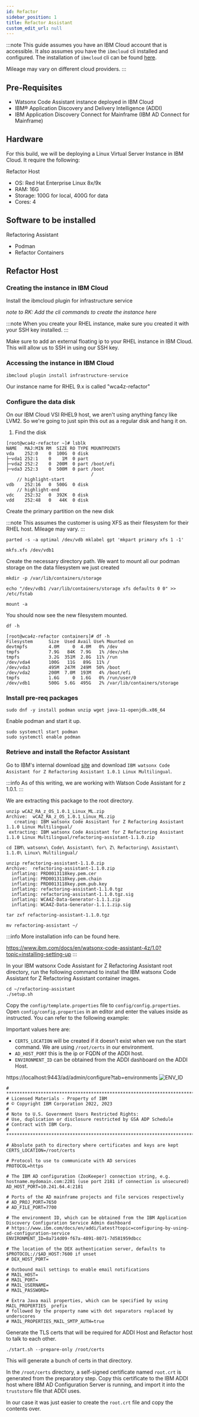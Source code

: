 ```yaml
---
id: Refactor
sidebar_position: 1
title: Refactor Assistant
custom_edit_url: null
---
```


:::note
This guide assumes you have an IBM Cloud account that is accessible. It also assumes you have the `ibmcloud` cli installed and configured. The installation of `ibmcloud` cli can be found [here](https://cloud.ibm.com/docs/cli?topic=cli-install-ibmcloud-cli). 

Mileage may vary on different cloud providers.
:::

## Pre-Requisites

- Watsonx Code Assistant instance deployed in IBM Cloud
- IBM® Application Discovery and Delivery Intelligence (ADDI)
- IBM Application Discovery Connect for Mainframe (IBM AD Connect for Mainframe)

## Hardware

For this build, we will be deploying a Linux Virtual Server Instance in IBM Cloud. It require the following:

Refactor Host
- OS: Red Hat Enterprise Linux 8x/9x
- RAM: 16G
- Storage: 100G for local, 400G for data
- Cores: 4

## Software to be installed

Refactoring Assistant
- Podman
- Refactor Containers

## Refactor Host

### Creating the instance in IBM Cloud

Install the ibmcloud plugin for infrastructure service

_note to RK: Add the cli commands to create the instance here_

:::note
When you create your RHEL instance, make sure you created it with your SSH key installed.
:::

Make sure to add an external floating ip to your RHEL instance in IBM Cloud. This will allow us to SSH in using our SSH key.

### Accessing the instance in IBM Cloud

```tsx
ibmcloud plugin install infrastructure-service
```
Our instance name for RHEL 9.x is called "wca4z-refactor"

### Configure the data disk

On our IBM Cloud VSI RHEL9 host, we aren't using anything fancy like LVM2. So we're going to just spin this out as a regular disk and hang it on.

1. Find the disk

```tsx
[root@wca4z-refactor ~]# lsblk
NAME   MAJ:MIN RM  SIZE RO TYPE MOUNTPOINTS
vda    252:0    0  100G  0 disk
├─vda1 252:1    0    1M  0 part
├─vda2 252:2    0  200M  0 part /boot/efi
├─vda3 252:3    0  500M  0 part /boot
                                /
    // highlight-start
vdb    252:16   0  500G  0 disk
    // highlight-end
vdc    252:32   0  392K  0 disk
vdd    252:48   0   44K  0 disk
```

Create the primary partition on the new disk

:::note
This assumes the customer is using XFS as their filesystem for their RHEL host. Mileage may vary.
:::

```tsx
parted -s -a optimal /dev/vdb mklabel gpt 'mkpart primary xfs 1 -1'

mkfs.xfs /dev/vdb1

```

Create the necessary directory path. We want to mount all our podman storage on the data filesystem we just created
```tsx
mkdir -p /var/lib/containers/storage

echo "/dev/vdb1	/var/lib/containers/storage xfs	defaults 0 0" >> /etc/fstab

mount -a
```

You should now see the new filesystem mounted.

```tsx
df -h

[root@wca4z-refactor containers]# df -h
Filesystem      Size  Used Avail Use% Mounted on
devtmpfs        4.0M     0  4.0M   0% /dev
tmpfs           7.9G   84K  7.9G   1% /dev/shm
tmpfs           3.2G  351M  2.8G  11% /run
/dev/vda4       100G   11G   89G  11% /
/dev/vda3       495M  247M  249M  50% /boot
/dev/vda2       200M  7.0M  193M   4% /boot/efi
tmpfs           1.6G     0  1.6G   0% /run/user/0
/dev/vdb1       500G  5.6G  495G   2% /var/lib/containers/storage
```

### Install pre-req packages

```tsx
sudo dnf -y install podman unzip wget java-11-openjdk.x86_64
```

Enable podman and start it up.

```tsx
sudo systemctl start podman
sudo systemctl enable podman

```

### Retrieve and install the Refactor Assistant

Go to IBM's internal download [site](https://w3south-limited-use.cpc.ibm.com/software/xl/download/ticket.wss) and download `IBM watsonx Code Assistant for Z Refactoring Assistant 1.0.1 Linux Multilingual`.

:::info
As of this writing, we are working with Watson Code Assistant for z 1.0.1.
:::

We are extracting this package to the root directory. 

```tsx
unzip wCAZ_RA_z_OS_1.0.1_Linux_ML.zip
Archive:  wCAZ_RA_z_OS_1.0.1_Linux_ML.zip
   creating: IBM watsonx Code Assistant for Z Refactoring Assistant 1.1.0 Linux Multilingual/
 extracting: IBM watsonx Code Assistant for Z Refactoring Assistant 1.1.0 Linux Multilingual/refactoring-assistant-1.1.0.zip

cd IBM\ watsonx\ Code\ Assistant\ for\ Z\ Refactoring\ Assistant\ 1.1.0\ Linux\ Multilingual/

unzip refactoring-assistant-1.1.0.zip
Archive:  refactoring-assistant-1.1.0.zip
  inflating: PRD0013118key.pem.cer
  inflating: PRD0013118key.pem.chain
  inflating: PRD0013118key.pem.pub.key
  inflating: refactoring-assistant-1.1.0.tgz
  inflating: refactoring-assistant-1.1.0.tgz.sig
  inflating: WCA4Z-Data-Generator-1.1.1.zip
  inflating: WCA4Z-Data-Generator-1.1.1.zip.sig

tar zxf refactoring-assistant-1.1.0.tgz

mv refactoring-assistant ~/
```
:::info
More installation info can be found here.

https://www.ibm.com/docs/en/watsonx-code-assistant-4z/1.0?topic=installing-setting-up
:::

In your IBM watsonx Code Assistant for Z Refactoring Assistant root directory, run the following command to install the IBM watsonx Code Assistant for Z Refactoring Assistant container images.


```plaintext-ibm
cd ~/refactoring-assistant
./setup.sh
```

Copy the `config/template.properties` file to `config/config.properties`. Open `config/config.properties` in an editor and enter the values inside as instructed. You can refer to the following example:

Important values here are:

- `CERTS_LOCATION` will be created if it doesn't exist when we run the start command. We are using `/root/certs` in our environment.
- `AD_HOST_PORT` this is the ip or FQDN of the ADDI host.
- `ENVIRONMENT_ID` can be obtained from the ADDI dashboard on the ADDI Host.

https://localhost:9443/ad/admin/configure?tab=environments
![ENV_ID](https://github.com/ibm-client-engineering/solution-watsonx-ca4z/assets/102995992/79683afe-f0b4-483d-bd98-5a9c7af03655)


```tsx
# *******************************************************************************
# Licensed Materials - Property of IBM
# © Copyright IBM Corporation 2022, 2023
#
# Note to U.S. Government Users Restricted Rights:
# Use, duplication or disclosure restricted by GSA ADP Schedule
# Contract with IBM Corp.
# *******************************************************************************

# Absolute path to directory where certificates and keys are kept
CERTS_LOCATION=/root/certs

# Protocol to use to communicate with AD services
PROTOCOL=https

# The IBM AD configuration (ZooKeeper) connection string, e.g. hostname.mydomain.com:2281 (use port 2181 if connection is unsecured)
AD_HOST_PORT=10.241.64.4:2181

# Ports of the AD mainframe projects and file services respectively
# AD_PROJ_PORT=7650
# AD_FILE_PORT=7700

# The environment ID, which can be obtained from the IBM Application Discovery Configuration Service Admin dashboard
# https://www.ibm.com/docs/en/addi/latest?topic=configuring-by-using-ad-configuration-service
ENVIRONMENT_ID=8a714d09-f67a-4891-8071-7d581959dbcc

# The location of the DEX authentication server, defaults to $PROTOCOL://$AD_HOST:7600 if unset
# DEX_HOST_PORT=

# Outbound mail settings to enable email notifications
# MAIL_HOST=
# MAIL_PORT=
# MAIL_USERNAME=
# MAIL_PASSWORD=

# Extra Java mail properties, which can be specified by using MAIL_PROPERTIES_ prefix
# followed by the property name with dot separators replaced by underscores
# MAIL_PROPERTIES_MAIL_SMTP_AUTH=true

```

Generate the TLS certs that will be required for ADDI Host and Refactor host to talk to each other.

```tsx
./start.sh --prepare-only /root/certs
```

This will generate a bunch of certs in that directory.

In the `/root/certs` directory, a self-signed certificate named `root.crt` is generated from the preparatory step. Copy this certificate to the IBM ADDI host where IBM AD Configuration Server is running, and import it into the `truststore` file that ADDI uses.

In our case it was just easier to create the `root.crt` file and copy the contents over.
